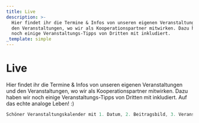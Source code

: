 ```yaml
---
title: Live
description: >-
  Hier findet ihr die Termine & Infos von unseren eigenen Veranstaltungen und
  den Veranstaltungen, wo wir als Kooperationspartner mitwirken. Dazu haben wir
  noch einige Veranstaltungs-Tipps von Dritten mit inkludiert. 
_template: simple
---
```


# Live

Hier findet ihr die Termine & Infos von unseren eigenen Veranstaltungen und den Veranstaltungen, wo wir als Kooperationspartner mitwirken. Dazu haben wir noch einige Veranstaltungs-Tipps von Dritten mit inkludiert.  Auf das echte analoge Leben! :)

```javascript
Schöner Veranstaltungskalender mit 1. Datum, 2. Beitragsbild, 3. Veranstaltungsname & Line Up, 4. Ort/Location, 5. Ticketvorverkauf (inklusive Hyperlinks)
```
